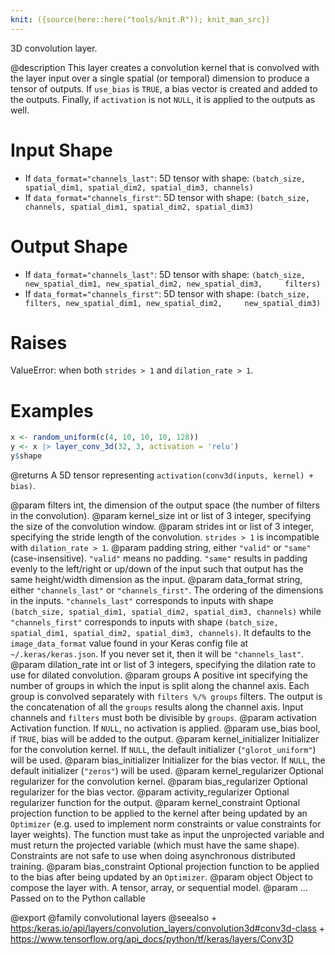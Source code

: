 ```yaml
---
knit: ({source(here::here("tools/knit.R")); knit_man_src})
---
```

3D convolution layer.

@description
This layer creates a convolution kernel that is convolved with the layer
input over a single spatial (or temporal) dimension to produce a tensor of
outputs. If `use_bias` is `TRUE`, a bias vector is created and added to the
outputs. Finally, if `activation` is not `NULL`, it is applied to the
outputs as well.

# Input Shape
- If `data_format="channels_last"`:
    5D tensor with shape:
    `(batch_size, spatial_dim1, spatial_dim2, spatial_dim3, channels)`
- If `data_format="channels_first"`:
    5D tensor with shape:
    `(batch_size, channels, spatial_dim1, spatial_dim2, spatial_dim3)`

# Output Shape
- If `data_format="channels_last"`:
    5D tensor with shape:
    `(batch_size, new_spatial_dim1, new_spatial_dim2, new_spatial_dim3,
    filters)`
- If `data_format="channels_first"`:
    5D tensor with shape:
    `(batch_size, filters, new_spatial_dim1, new_spatial_dim2,
    new_spatial_dim3)`

# Raises
ValueError: when both `strides > 1` and `dilation_rate > 1`.

# Examples
```r
x <- random_uniform(c(4, 10, 10, 10, 128))
y <- x |> layer_conv_3d(32, 3, activation = 'relu')
y$shape
```

@returns
A 5D tensor representing `activation(conv3d(inputs, kernel) + bias)`.

@param filters int, the dimension of the output space (the number of filters
    in the convolution).
@param kernel_size int or list of 3 integer, specifying the size of the
    convolution window.
@param strides int or list of 3 integer, specifying the stride length
    of the convolution. `strides > 1` is incompatible with
    `dilation_rate > 1`.
@param padding string, either `"valid"` or `"same"` (case-insensitive).
    `"valid"` means no padding. `"same"` results in padding evenly to
    the left/right or up/down of the input such that output has the same
    height/width dimension as the input.
@param data_format string, either `"channels_last"` or `"channels_first"`.
    The ordering of the dimensions in the inputs. `"channels_last"`
    corresponds to inputs with shape
    `(batch_size, spatial_dim1, spatial_dim2, spatial_dim3, channels)`
    while `"channels_first"` corresponds to inputs with shape
    `(batch_size, spatial_dim1, spatial_dim2, spatial_dim3, channels)`.
    It defaults to the `image_data_format` value found in your Keras
    config file at `~/.keras/keras.json`. If you never set it, then it
    will be `"channels_last"`.
@param dilation_rate int or list of 3 integers, specifying the dilation
    rate to use for dilated convolution.
@param groups A positive int specifying the number of groups in which the
    input is split along the channel axis. Each group is convolved
    separately with `filters %/% groups` filters. The output is the
    concatenation of all the `groups` results along the channel axis.
    Input channels and `filters` must both be divisible by `groups`.
@param activation Activation function. If `NULL`, no activation is applied.
@param use_bias bool, if `TRUE`, bias will be added to the output.
@param kernel_initializer Initializer for the convolution kernel. If `NULL`,
    the default initializer (`"glorot_uniform"`) will be used.
@param bias_initializer Initializer for the bias vector. If `NULL`, the
    default initializer (`"zeros"`) will be used.
@param kernel_regularizer Optional regularizer for the convolution kernel.
@param bias_regularizer Optional regularizer for the bias vector.
@param activity_regularizer Optional regularizer function for the output.
@param kernel_constraint Optional projection function to be applied to the
    kernel after being updated by an `Optimizer` (e.g. used to implement
    norm constraints or value constraints for layer weights). The
    function must take as input the unprojected variable and must return
    the projected variable (which must have the same shape). Constraints
    are not safe to use when doing asynchronous distributed training.
@param bias_constraint Optional projection function to be applied to the
    bias after being updated by an `Optimizer`.
@param object Object to compose the layer with. A tensor, array, or sequential model.
@param ... Passed on to the Python callable

@export
@family convolutional layers
@seealso
+ <https:/keras.io/api/layers/convolution_layers/convolution3d#conv3d-class>
+ <https://www.tensorflow.org/api_docs/python/tf/keras/layers/Conv3D>
